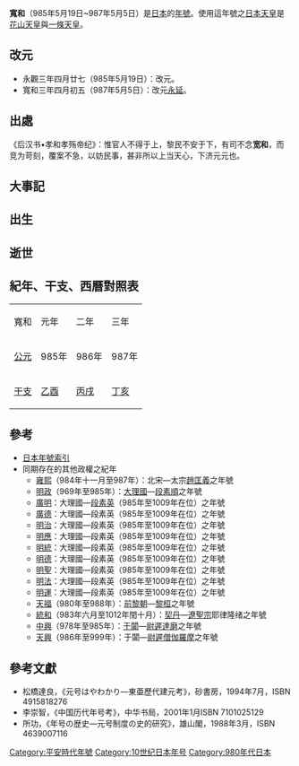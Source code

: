 {{japanese|japanese=寛和|kana=かんな|romaji=Kanna}}

'''寬和'''（985年5月19日~987年5月5日）是[[日本|日本]]的[[年號|年號]]。使用這年號之[[日本天皇|日本天皇]]是[[花山天皇|花山天皇]]與[[一條天皇|一條天皇]]。

==改元==
*永觀三年四月廿七（985年5月19日）：改元。
*寬和三年四月初五（987年5月5日）：改元[[永延|永延]]。

==出處==
《后汉书•孝和孝殇帝纪》：惟官人不得于上，黎民不安于下，有司不念'''宽和'''，而竞为苛刻，覆案不急，以妨民事，甚非所以上当天心，下济元元也。
<!--
--
此出處有懷疑：
*《[[書經|書經]]》
---->

==大事記==

==出生==

==逝世==

==紀年、干支、西曆對照表==
{| class="wikitable" cellspacing=0 style="text-align:center"
|- style="font-weight:bold;background-color:#CCCCCC;color:#000000"
|寬和||元年||二年||三年
|- style="background-color:#FFFFFF;"
|[[公元|公元]]||985年||986年||987年
|- style="background-color:#FFFFFF;"
|[[干支|干支]]||[[乙酉|乙酉]]||[[丙戌|丙戌]]||[[丁亥|丁亥]]
|}

==參考==
*[[日本年號索引|日本年號索引]]
*同期存在的其他政權之紀年
**[[雍熙|雍熙]]（984年十一月至987年）：北宋—太宗[[趙匡義|趙匡義]]之年號
**[[明政_(段素順)|明政]]（969年至985年）：[[大理國|大理國]]—[[段素順|段素順]]之年號
**[[廣明_(段素英)|廣明]]：大理國—[[段素英|段素英]]（985年至1009年在位）之年號
**[[廣德|廣德]]：大理國—段素英（985年至1009年在位）之年號
**[[明治|明治]]：大理國—段素英（985年至1009年在位）之年號
**[[明應_(大理)|明應]]：大理國—段素英（985年至1009年在位）之年號
**[[明統|明統]]：大理國—段素英（985年至1009年在位）之年號
**[[广明_(大理)|明德]]：大理國—段素英（985年至1009年在位）之年號
**[[明聖|明聖]]：大理國—段素英（985年至1009年在位）之年號
**[[明法|明法]]：大理國—段素英（985年至1009年在位）之年號
**[[明運|明運]]：大理國—段素英（985年至1009年在位）之年號
**[[天福_(黎桓)|天福]]（980年至988年）：[[前黎朝|前黎朝]]—[[黎桓|黎桓]]之年號
**[[統和|統和]]（983年六月至1012年閏十月）：[[遼朝|契丹]]—[[遼聖宗|遼聖宗]]耶律隆绪之年號
**[[中興_(尉遲達磨)|中興]]（978年至985年）：[[于闐|于闐]]—[[尉遲達磨|尉遲達磨]]之年號
**[[天興_(尉遲僧伽羅摩)|天興]]（986年至999年）：于闐—[[尉遲僧伽羅摩|尉遲僧伽羅摩]]之年號

==參考文獻==
*松橋達良，《元号はやわかり—東亜歷代建元考》，砂書房，1994年7月，ISBN 4915818276
*李崇智，《中国历代年号考》，中华书局，2001年1月ISBN 7101025129
*所功，《年号の歴史―元号制度の史的研究》，雄山閣，1988年3月，ISBN 4639007116

{{年号|[[永觀|永觀]]|[[日本年號|日本年號]]|[[永延|永延]]}}
{{平安時代年號}}
{{DEFAULTSORT:Kanna}}

[[Category:平安時代年號|Category:平安時代年號]]
[[Category:10世纪日本年号|Category:10世纪日本年号]]
[[Category:980年代日本|Category:980年代日本]]